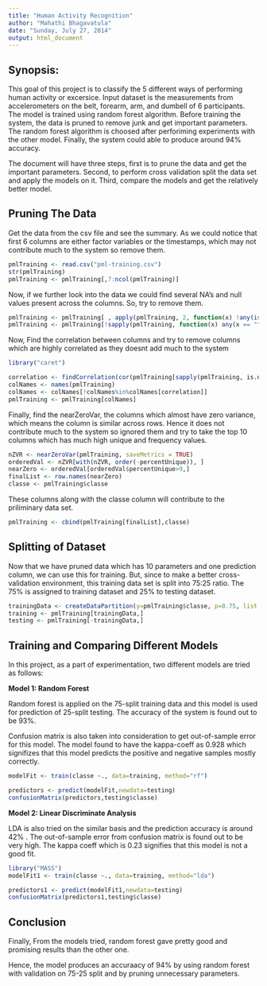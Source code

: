 ```yaml
---
title: "Human Activity Recognition"
author: "Mahathi Bhagavatula"
date: "Sunday, July 27, 2014"
output: html_document
---
```


Synopsis:
--------
This goal of this project is to classify the 5 different ways of performing human activity or excersice. Input dataset is the measurements from accelerometers on the belt, forearm, arm, and dumbell of 6 participants. The model is trained using random forest algorithm. Before training the system, the data is pruned to remove junk and get important parameters. The random forest algorithm is choosed after perforiming experiments with the other model. Finally, the system could able to produce around 94% accuracy.

The document will have three steps, first is to prune the data and get the important parameters. Second, to perform cross validation split the data set and apply the models on it. Third, compare the models and get the relatively better model.

Pruning The Data
----------
Get the data from the csv file and see the summary. As we could notice that first 6 columns are either factor variables or the timestamps, which may not contribute much to the system so remove them.

```r
pmlTraining <- read.csv("pml-training.csv")
str(pmlTraining)
pmlTraining <- pmlTraining[,7:ncol(pmlTraining)]
```

Now, if we further look into the data we could find several NA's and null values present across the columns. So, try to remove them.

```r
pmlTraining <- pmlTraining[ , apply(pmlTraining, 2, function(x) !any(is.na(x)))]
pmlTraining <- pmlTraining[!sapply(pmlTraining, function(x) any(x == ""))]
```

Now, Find the correlation between columns and try to remove columns which are highly correlated as they doesnt add much to the system

```r
library("caret")
```
```r
correlation <- findCorrelation(cor(pmlTraining[sapply(pmlTraining, is.numeric)]), cutoff = .70, verbose = FALSE)
colNames <- names(pmlTraining)
colNames <- colNames[!colNames%in%colNames[correlation]]
pmlTraining <- pmlTraining[colNames]
```

Finally, find the nearZeroVar, the columns which almost have zero variance, which means the column is similar across rows. Hence it  does not contribute much to the system so ignored them and try to take the top 10 columns which has much high unique and frequency values.

```r
nZVR <- nearZeroVar(pmlTraining, saveMetrics = TRUE)
orderedVal <- nZVR[with(nZVR, order(-percentUnique)), ]
nearZero <- orderedVal[orderedVal$percentUnique>9,]
finalList <- row.names(nearZero)
classe <- pmlTraining$classe
```

These columns along with the classe column will contribute to the priliminary data set.

```r
pmlTraining <- cbind(pmlTraining[finalList],classe)
```

Splitting of Dataset
----------------------
Now that we have pruned data which has 10 parameters and one prediction column, we can use this for training. But, since to make a better cross-validation environment, this training data set is split into 75:25 ratio. The 75% is assigned to training dataset and 25% to testing dataset.

```r
trainingData <- createDataPartition(y=pmlTraining$classe, p=0.75, list = FALSE)
training <- pmlTraining[trainingData,]
testing <- pmlTraining[-trainingData,]
```

Training and Comparing Different Models
--------------------------------------------

In this project, as a part of experimentation, two different models are tried as follows:

**Model 1: Random Forest** 

Random forest is applied on the 75-split training data and this model is used for prediction of 25-split testing. The accuracy of the system is found out to be 93%.

Confusion matrix is also taken into consideration to get out-of-sample error for this model. The model found to have the kappa-coeff as 0.928 which signifizes that this model predicts the positive and negative samples mostly correctly.

```r
modelFit <- train(classe ~., data=training, method="rf")
```

```r
predictors <- predict(modelFit,newdata=testing)
confusionMatrix(predictors,testing$classe)
```

**Model 2: Linear Discriminate Analysis**

LDA is also tried on the similar basis and the prediction accuracy is around 42% . The out-of-sample error from confusion matrix is found out to be very high. The kappa coeff which is 0.23 signifies that this model is  not a good fit.


```r
library("MASS")
modelFit1 <- train(classe ~., data=training, method="lda")
```
```r
predictors1 <- predict(modelFit1,newdata=testing)
confusionMatrix(predictors1,testing$classe)
```


Conclusion 
-----------------
Finally, From the models tried, random forest gave pretty good and promising results than the other one. 

Hence, the model produces an accuraacy of 94% by using random forest with validation on 75-25 split and by pruning unnecessary parameters.

